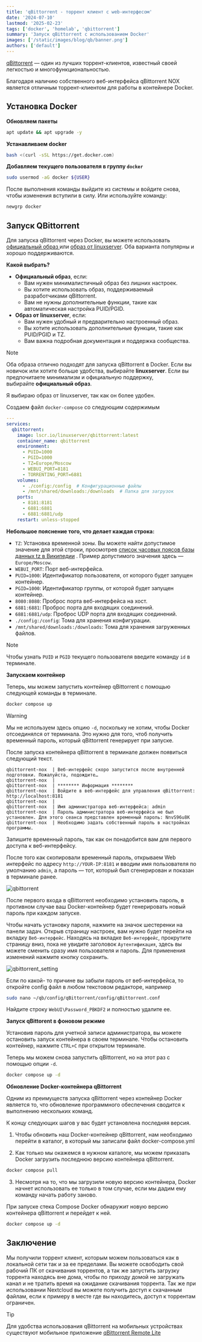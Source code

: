 ```yaml
---
title: 'qBittorrent - торрент клиент с web-интерфесом'
date: '2024-07-10'
lastmod: '2025-02-23'
tags: ['docker', 'homelab', 'qbittorrent']
summary: 'Запуск qBittorrent с использованием Docker'
images: ['/static/images/blog/qb/banner.png']
authors: ['default']
---
```


[qBittorrent](https://github.com/qbittorrent/qBittorrent) — один из лучших торрент-клиентов, известный своей легкостью и многофункциональностью.

Благодаря наличию собственного веб-интерфейса qBittorrent NOX является отличным торрент-клиентом для работы в контейнере Docker.

## Установка Docker

**Обновляем пакеты**

```bash
apt update && apt upgrade -y
```

**Устанавливаем docker**

```bash
bash <(curl -sSL https://get.docker.com)
```

**Добавляем текущего пользователя в группу `docker`**

```bash
sudo usermod -aG docker ${USER}
```

После выполнения команды выйдите из системы и войдите снова, чтобы изменения вступили в силу. Или используйте команду:

```bash
newgrp docker
```

## Запуск QBittorrent

Для запуска qBittorrent через Docker, вы можете использовать [официальный образ ](https://hub.docker.com/r/qbittorrentofficial/qbittorrent-nox) или [образ от linuxserver](https://hub.docker.com/r/linuxserver/qbittorrent). Оба варианта популярны и хорошо поддерживаются.

**Какой выбрать?**

- **Официальный образ**, если:
  - Вам нужен минималистичный образ без лишних настроек.
  - Вы хотите использовать образ, поддерживаемый разработчиками qBittorrent.
  - Вам не нужны дополнительные функции, такие как автоматическая настройка PUID/PGID.
- **Образ от linuxserver**, если:
  - Вам нужен удобный и предварительно настроенный образ.
  - Вы хотите использовать дополнительные функции, такие как PUID/PGID и TZ.
  - Вам важна подробная документация и поддержка сообщества.

> [!note]
> Оба образа отлично подходят для запуска qBittorrent в Docker. Если вы новичок или хотите больше удобства, выбирайте **linuxserver**. Если вы предпочитаете минимализм и официальную поддержку, выбирайте **официальный образ**.

Я выбираю образ от linuxserver, так как он более удобен.

Создаем файл `docker-compose` со следующим содержимым

```yaml:docker-compose.yml
---
services:
  qbittorrent:
    image: lscr.io/linuxserver/qbittorrent:latest
    container_name: qbittorrent
    environment:
      - PUID=1000
      - PGID=1000
      - TZ=Europe/Moscow
      - WEBUI_PORT=8181
      - TORRENTING_PORT=6881
    volumes:
      - ./config:/config  # Конфигурационные файлы
      - /mnt/shared/downloads:/downloads  # Папка для загрузок
    ports:
      - 8181:8181
      - 6881:6881
      - 6881:6881/udp
    restart: unless-stopped
```

**Небольшое пояснение того, что делает каждая строка:**

- `TZ`: Установка временной зоны. Вы можете найти допустимое значение для этой строки, просмотрев [список часовых поясов базы данных tz в Википедии](https://en.wikipedia.org/wiki/List_of_tz_database_time_zones) . Пример допустимого значения здесь — `Europe/Moscow`.
- `WEBUI_PORT`: Порт веб-интерфейса.
- `PUID=1000`: Идентификатор пользователя, от которого будет запущен контейнер.
- `PGID=1000`: Идентификатор группы, от которой будет запущен контейнер.
- `8080:8080`: Проброс порта веб-интерфейса на хост.
- `6881:6881`: Проброс порта для входящих соединений.
- `6881:6881/udp`: Проброс UDP порта для входящих соединений.
- `./config:/config`: Тома для хранения конфигурации.
- `/mnt/shared/downloads:/downloads`: Тома для хранения загруженных файлов.

> [!note]
> Чтобы узнать `PUID` и `PGID` текущего пользователя введите команду `id` в терминале.

**Запускаем контейнер**

Теперь, мы можем запустить контейнер qBittorrent с помощью следующей команды в терминале.

```bash
docker compose up
```

> [!warning]
> Мы не используем здесь опцию `-d`, поскольку не хотим, чтобы Docker отсоединялся от терминала. Это нужно для того, чтоб получить временный пароль, который qBittorrent генерирует при запуске.

После запуска контейнера qBittorrent в терминале должен появиться следующий текст.

```
qbittorrent-nox  | Веб-интерфейс скоро запустится после внутренней подготовки. Пожалуйста, подождите…
qbittorrent-nox  |
qbittorrent-nox  | ******** Информация ********
qbittorrent-nox  | Войдите в веб-интерфейс для управления qBittorrent: http://localhost:8181
qbittorrent-nox  |
qbittorrent-nox  | Имя администратора веб-интерфейса: admin
qbittorrent-nox  | Пароль администратора веб-интерфейса не был установлен. Для этого сеанса представлен временный пароль: NnvS96u8K
qbittorrent-nox  | Необходимо задать собственный пароль в настройках программы.
```

Запишите временный пароль, так как он понадобится вам для первого доступа к веб-интерфейсу.

После того как скопировали временный пароль, открываем Web интерфейс по адресу `http://YOUR-IP:8181` и вводим имя пользователя по умолчанию `admin`, а пароль — тот, который был сгенерирован и показан в терминале ранее.

![qbittorrent](/static/images/blog/qb/qb.png)

После первого входа в qBittorrent необходимо установить пароль, в противном случае ваш Docker-контейнер будет генерировать новый пароль при каждом запуске.

Чтобы начать установку пароля, нажмите на значок шестеренки на панели задач. Открыв страницу настроек, вам нужно будет перейти на вкладку `Веб-интерфейс`. Находясь на вкладке `Веб-интерфейс`, прокрутите страницу вниз, пока не увидите заголовок `Аутентификация`, здесь вы можете сменить сразу имя пользователя и пароль. Для применения изменений нажмите кнопку сохранить.

![qbittorrent_setting](/static/images/blog/qb/qb_setting.png)

Если по какой- то причине вы забыли пароль от веб-интерфейса, то откройте config файл в любом текстовом редакторе, например

```bash
sudo nano ~/qb/config/qBittorrent/config/qBittorrent.conf
```

Найдите строку `WebUI\Password_PBKDF2` и полностью удалите ее.

**Запуск qBittorent в фоновом режиме**

Установив пароль для учетной записи администратора, вы можете остановить запуск контейнера в своем терминале. Чтобы остановить контейнер, нажмите `CTRL+C` при открытом терминале.

Теперь мы можем снова запустить qBittorrent, но на этот раз с помощью опции `-d`.

```bash
docker compose up -d
```

**Обновление Docker-контейнера qBittorrent**

Одним из преимуществ запуска qBittorrent через контейнер Docker является то, что обновление программного обеспечения сводится к выполнению нескольких команд.

К концу следующих шагов у вас будет установлена ​​последняя версия.

1. Чтобы обновить наш Docker-контейнер qBittorrent, нам необходимо перейти в каталог, в который мы записали файл docker-compose.yml

2. Как только мы окажемся в нужном каталоге, мы можем приказать Docker загрузить последнюю версию контейнера qBittorrent.

```bash
docker compose pull
```

3. Несмотря на то, что мы загрузили новую версию контейнера, Docker начнет использовать ее только в том случае, если мы дадим ему команду начать работу заново.

При запуске стека Compose Docker обнаружит новую версию контейнера qBittorrent и перейдет к ней.

```bash
docker compose up -d
```

## Заключение

Мы получили торрент клиент, которым можем пользоваться как в локальной сети так и за ее пределами.
Вы можете освободить свой рабочий ПК от скачивания торрентов, а так же запустить загрузку торрента находясь вне дома, чтобы по приходу домой не загружать канал и не тратить время на ожидание скачивания торрента.
Так же при использовании Nextcloud вы можете получить доступ к скачанным файлам, если к примеру в месте где вы находитесь, доступ к торрентам ограничен.

> [!tip]
> Для удобства использования qBittorrent на мобильных устройствах существуют мобильное приложение [qBittorrent Remote Lite](https://play.google.com/store/apps/details?id=me.fengmlo.qbRemoteFree&hl=ru)
